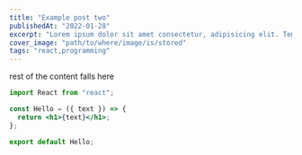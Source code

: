 ```yaml
---
title: "Example post two"
publishedAt: "2022-01-28"
excerpt: "Lorem ipsum dolor sit amet consectetur, adipisicing elit. Tempora a id numquam animi aliquid quae! Autem incidunt rem iure veniam pariatur possimus ratione consequatur iste? Magni consequuntur placeat est adipisci!"
cover_image: "path/to/where/image/is/stored"
tags: "react,programming"
---
```


rest of the content falls here

```jsx
import React from "react";

const Hello = ({ text }) => {
  return <h1>{text}</h1>;
};

export default Hello;
```
